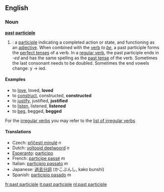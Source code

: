 ==English==
=== Noun ===
'''[[past]] [[participle]]'''

#{{grammar}}: a [[participle]] indicating a completed action or state, and functioning as an [[adjective]]. When combined with the [[verb]] ''to [[be]]'', a past participle forms the [[perfect tense]]s of a verb. In a [[regular verb]], the past participle ends in -''ed'' and has the same spelling as the [[past tense]] of the verb. Sometimes the last consonant needs to be doubled. Sometimes the end vowels change: y -> ied.

==== Examples ====
*to [[love]], loved, '''loved'''
*to [[construct]], constructed, '''constructed'''
*to [[justify]], justified, '''justified'''
*to [[listen]], listened, '''listened'''
*to [[beg]], begged, '''begged'''

For the [[irregular verb]]s you may refer to the [[Wiktionary Appendix:Irregular verbs|list of irregular verbs]]

==== Translations ====
*Czech: [[příčestí minulé]] ''n''
*Dutch: [[voltooid deelwoord]] ''n''
*[[Esperanto]]: [[participo]]
*French: [[participe passé]] ''m''
*Italian: [[participio passato]] ''m''
*Japanese: [[過去分詞]] (かこぶんし, kako bunshi)
*Spanish: [[participio pasado]] ''m''

[[fr:past participle]]
[[it:past participle]]
[[nl:past participle]]